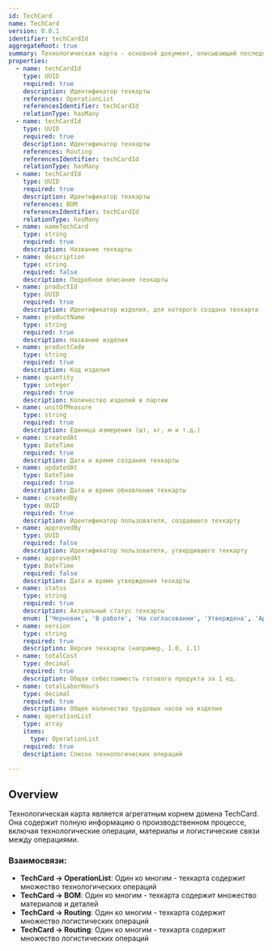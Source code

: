```yaml
---
id: TechCard
name: TechCard
version: 0.0.1
identifier: techCardId
aggregateRoot: true
summary: Технологическая карта - основной документ, описывающий последовательность технологических операций, материалов и логистических связей для производства изделия.
properties:
  - name: techCardId
    type: UUID
    required: true
    description: Идентификатор техкарты
    references: OperationList
    referencesIdentifier: techCardId
    relationType: hasMany
  - name: techCardId
    type: UUID
    required: true
    description: Идентификатор техкарты
    references: Routing
    referencesIdentifier: techCardId
    relationType: hasMany
  - name: techCardId
    type: UUID
    required: true
    description: Идентификатор техкарты
    references: BOM
    referencesIdentifier: techCardId
    relationType: hasMany
  - name: nameTechCard
    type: string
    required: true
    description: Название техкарты
  - name: description
    type: string
    required: false
    description: Подробное описание техкарты
  - name: productId
    type: UUID
    required: true
    description: Идентификатор изделия, для которого создана техкарта
  - name: productName
    type: string
    required: true
    description: Название изделия
  - name: productCode
    type: string
    required: true
    description: Код изделия
  - name: quantity
    type: integer
    required: true
    description: Количество изделий в партии
  - name: unitOfMeasure
    type: string
    required: true
    description: Единица измерения (шт, кг, м и т.д.)
  - name: createdAt
    type: DateTime
    required: true
    description: Дата и время создания техкарты
  - name: updatedAt
    type: DateTime
    required: true
    description: Дата и время обновления техкарты
  - name: createdBy
    type: UUID
    required: true
    description: Идентификатор пользователя, создавшего техкарту
  - name: approvedBy
    type: UUID
    required: false
    description: Идентификатор пользователя, утвердившего техкарту
  - name: approvedAt
    type: DateTime
    required: false
    description: Дата и время утверждения техкарты
  - name: status
    type: string
    required: true
    description: Актуальный статус техкарты
    enum: ['Черновик', 'В работе', 'На согласовании', 'Утверждена', 'Архивная']
  - name: version
    type: string
    required: true
    description: Версия техкарты (например, 1.0, 1.1)
  - name: totalCost
    type: decimal
    required: true
    description: Общая себестоимость готового продукта за 1 ед.
  - name: totalLaborHours
    type: decimal
    required: true
    description: Общее количество трудовых часов на изделие
  - name: operationList
    type: array
    items:
      type: OperationList
    required: true
    description: Список технологических операций
   
---
```


## Overview
Технологическая карта является агрегатным корнем домена TechCard. Она содержит полную информацию о производственном процессе, включая технологические операции, материалы и логистические связи между операциями.

### Взаимосвязи:
- **TechCard → OperationList**: Один ко многим - техкарта содержит множество технологических операций
- **TechCard → BOM**: Один ко многим - техкарта содержит множество материалов и деталей
- **TechCard → Routing**: Один ко многим - техкарта содержит множество логистических операций
- **TechCard → Routing**: Один ко многим - техкарта содержит множество логистических операций

<EntityPropertiesTable />